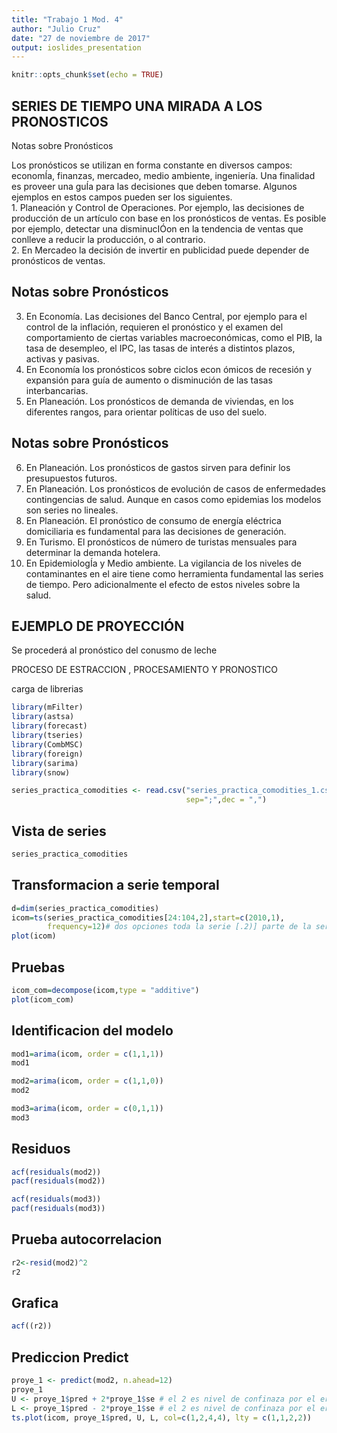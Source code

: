 ```yaml
---
title: "Trabajo 1 Mod. 4"
author: "Julio Cruz"
date: "27 de noviembre de 2017"
output: ioslides_presentation
---
```


```r
knitr::opts_chunk$set(echo = TRUE)
```

## SERIES DE TIEMPO UNA MIRADA A LOS PRONOSTICOS
Notas sobre Pronósticos

Los pronósticos se utilizan en forma constante en diversos campos: economÍa, finanzas, mercadeo, medio ambiente, ingeniería. Una finalidad es proveer una guÍa para las decisiones que deben tomarse. Algunos ejemplos en estos campos pueden ser los siguientes.  
1. Planeación y Control de Operaciones. Por ejemplo, las decisiones de producción de un artículo con base en los pronósticos de ventas. Es posible por ejemplo, detectar una disminucIÓon en la tendencia de ventas que conlleve a reducir la producción, o al
contrario.  
2. En Mercadeo la decisión de invertir en publicidad puede depender de pronósticos de ventas.

## Notas sobre Pronósticos

3. En Economía. Las decisiones del Banco Central, por ejemplo para el control de la inflación, requieren el pronóstico y el examen del comportamiento de ciertas variables macroeconómicas, como el PIB, la tasa de desempleo, el IPC, las tasas de interés a distintos plazos, activas y pasivas.
4. En Economía los pronósticos sobre ciclos econ ómicos de recesión y expansión para guía de aumento o disminución de las tasas interbancarias.
5. En Planeación. Los pronósticos de demanda de viviendas, en los diferentes rangos, para orientar políticas de uso del suelo.

## Notas sobre Pronósticos

6. En Planeación. Los pronósticos de gastos sirven para definir los presupuestos futuros.
7. En Planeación. Los pronósticos de evolución de casos de enfermedades contingencias de salud. Aunque en casos como epidemias los modelos son series no lineales.
8. En Planeación. El pronóstico de consumo de energía eléctrica domiciliaria es fundamental para las decisiones de generación.
9. En Turismo. El pronósticos de número de turistas mensuales para determinar la demanda
hotelera.
10. En EpidemiologÍa y Medio ambiente. La vigilancia de los niveles de contaminantes en el aire tiene como herramienta fundamental las series de tiempo. Pero adicionalmente el efecto de estos niveles sobre la salud.

## EJEMPLO DE PROYECCIÓN

Se procederá al pronóstico del conusmo de leche 

PROCESO DE  ESTRACCION , PROCESAMIENTO  Y PRONOSTICO

carga de librerias 

```r
library(mFilter)
library(astsa)
library(forecast)
library(tseries)
library(CombMSC)
library(foreign)
library(sarima)
library(snow)
```

```r
series_practica_comodities <- read.csv("series_practica_comodities_1.csv", 
                                       sep=";",dec = ",")
```

## Vista de series

```r
series_practica_comodities
```

## Transformacion a serie temporal 

```r
d=dim(series_practica_comodities)
icom=ts(series_practica_comodities[24:104,2],start=c(2010,1),
        frequency=12)# dos opciones toda la serie [.2)] parte de la serie 10:100
plot(icom)
```

## Pruebas

```r
icom_com=decompose(icom,type = "additive")
plot(icom_com)
```

## Identificacion del modelo

```r
mod1=arima(icom, order = c(1,1,1))
mod1

mod2=arima(icom, order = c(1,1,0))
mod2

mod3=arima(icom, order = c(0,1,1))
mod3

```

## Residuos

```r
acf(residuals(mod2))
pacf(residuals(mod2))

acf(residuals(mod3))
pacf(residuals(mod3))
```

## Prueba autocorrelacion

```r
r2<-resid(mod2)^2
r2
```

## Grafica 

```r
acf((r2))
```

## Prediccion Predict


```r
proye_1 <- predict(mod2, n.ahead=12)
proye_1
U <- proye_1$pred + 2*proye_1$se # el 2 es nivel de confinaza por el error estandar
L <- proye_1$pred - 2*proye_1$se # el 2 es nivel de confinaza por el error estandar
ts.plot(icom, proye_1$pred, U, L, col=c(1,2,4,4), lty = c(1,1,2,2))
```





